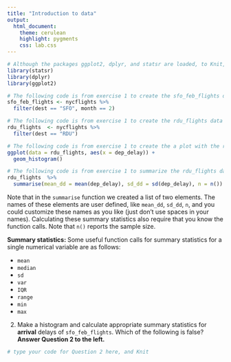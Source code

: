 ```yaml
---
title: "Introduction to data"
output:
  html_document: 
    theme: cerulean 
    highlight: pygments
    css: lab.css
---
```



```r
# Although the packages ggplot2, dplyr, and statsr are loaded, to Knit, you must have the library functions in your .Rmd file. Don't erase this code block!
library(statsr)
library(dplyr)
library(ggplot2)

# The following code is from exercise 1 to create the sfo_feb_flights data frame
sfo_feb_flights <- nycflights %>%
  filter(dest == "SFO", month == 2)

# The following code is from exercise 1 to create the rdu_flights data frame
rdu_flights  <- nycflights %>%
  filter(dest == "RDU") 

# The following code is from exercise 1 to create the a plot with the rdu_flights data frame
ggplot(data = rdu_flights, aes(x = dep_delay)) +
  geom_histogram()

# The following code is from exercise 1 to summarize the rdu_flights data frame
rdu_flights  %>%
  summarise(mean_dd = mean(dep_delay), sd_dd = sd(dep_delay), n = n())

```
Note that in the `summarise` function we created a list of two elements. The 
names of these elements are user defined, like `mean_dd`, `sd_dd`, `n`, and 
you could customize these names as you like (just don't use spaces in your 
names). Calculating these summary statistics also require that you know the 
function calls. Note that `n()` reports the sample size.

<div id="boxedtext">
**Summary statistics: ** Some useful function calls for summary statistics for a 
single numerical variable are as follows:

- `mean`
- `median`
- `sd`
- `var`
- `IQR`
- `range`
- `min`
- `max`
</div>

2. Make a histogram and calculate appropriate summary statistics for **arrival** 
delays of `sfo_feb_flights`. Which of the following is false? 
<strong>Answer Question 2 to the left.</strong>

```r
# type your code for Question 2 here, and Knit

```
